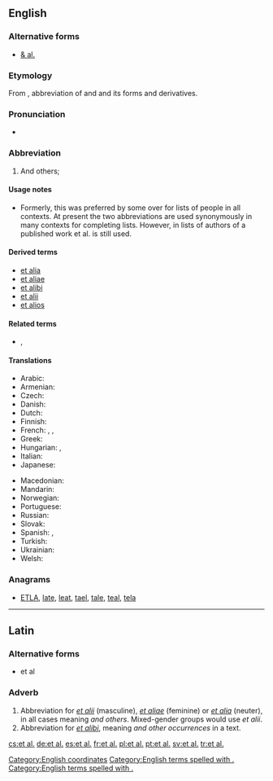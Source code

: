 ==English==

===Alternative forms===
* [[& al.]]

===Etymology===
From {{etyl|la}}, abbreviation of {{term|et||lang=la|and}} and {{term|alius|alii|lang=la|others}} and its forms and derivatives.

===Pronunciation===
* {{IPA|/ɛtˈɑl/}}

===Abbreviation===
{{head|en|abbreviation}}

# And others; {{non-gloss definition|to complete a list, especially of people, as authors of a published work.}}

====Usage notes====
* Formerly, this was preferred by some over {{term|etc.}} for lists of people in all contexts. At present the two abbreviations are used synonymously in many contexts for completing lists. However, in lists of authors of a published work et al. is still used.

====Derived terms====
* [[et alia]]
* [[et aliae]]
* [[et alibi]]
* [[et alii]]
* [[et alios]]

====Related terms====
* {{l|en|etc.}}, {{l|en|&c.}}

====Translations====
{{trans-top|and others}}
* Arabic: {{t-|ar|واخرون|sc=Arab}}
* Armenian: {{t-|hy|եւ այլք}}
* Czech: {{t-|cs|a další}}
* Danish: {{t-|da|og andre}}
* Dutch: {{t-|nl|en anderen}}
* Finnish: {{t-|fi|ynnä muut}}
* French: {{t+|fr|et al.}}, {{t+|fr|et coll.}}, {{t-|fr|& cie}}
* Greek: {{t-|el|κ.ά.|tr=k.á.|sc=Grek}}
* Hungarian: {{t-|hu|és tsai.}}, {{t-|hu|et al.}}
* Italian: {{t-|it|ed altri|m}}
* Japanese: {{t+|ja|ら|tr=ra|sc=Jpan}}
{{trans-mid}}
* Macedonian: {{t-|mk|и др.|p|sc=Cyrl}}
* Mandarin: {{t-|cmn|等等|sc=Hani}}
* Norwegian: {{t-|no|og andre}}
* Portuguese: {{t-|pt|e outros}}
* Russian: {{t-|ru|и др.|sc=Cyrl}}
* Slovak: {{t-|sk|a ďalší}}
* Spanish: {{t-|es|y otros|m|p}}, {{t-|es|y otras|f|p}}
* Turkish: {{t-|tr|ve diğerleri}}
* Ukrainian: {{t+|uk|та ін.|p|sc=Cyrl}}
* Welsh: {{t-|cy|ac eraill|xs=Welsh}}
{{trans-bottom}}

===Anagrams===
* [[ETLA#English|ETLA]], [[late#English|late]], [[leat#English|leat]], [[tael#English|tael]], [[tale#English|tale]], [[teal#English|teal]], [[tela#English|tela]]

[[Category:English coordinates]]
[[Category:English terms spelled with .]]

[[Category:English terms spelled with .]]
----

==Latin==

===Alternative forms===
* et al

===Adverb===
{{head|la|adverb|sort=et al}}

# Abbreviation for ''[[et alii#Latin|et alii]]'' (masculine), ''[[et aliae#Latin|et aliae]]'' (feminine) or ''[[et alia#Latin|et alia]]'' (neuter), in all cases meaning ''and others''. Mixed-gender groups would use ''et alii''.
# Abbreviation for ''[[et alibi]]'', meaning ''and other occurrences'' in a text.

[[cs:et al.]]
[[de:et al.]]
[[es:et al.]]
[[fr:et al.]]
[[pl:et al.]]
[[pt:et al.]]
[[sv:et al.]]
[[tr:et al.]]